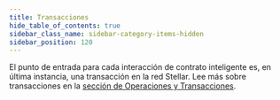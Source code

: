 ```yaml
---
title: Transacciones
hide_table_of_contents: true
sidebar_class_name: sidebar-category-items-hidden
sidebar_position: 120
---
```


El punto de entrada para cada interacción de contrato inteligente es, en última instancia, una transacción en la red Stellar. Lee más sobre transacciones en la [sección de Operaciones y Transacciones](../../../learn/fundamentals/transactions/README.mdx).
